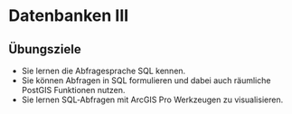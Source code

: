 # Datenbanken III

:::{.callout-note}
## Übungsziele

- Sie lernen die Abfragesprache SQL kennen.
- Sie können Abfragen in SQL formulieren und dabei auch räumliche PostGIS Funktionen nutzen.
- Sie lernen SQL‐Abfragen mit ArcGIS Pro Werkzeugen zu visualisieren.
:::
